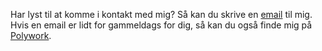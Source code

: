 Har lyst til at komme i kontakt med mig? Så kan du skrive en [email](mailto:mail@nbac.me) til mig. Hvis en email er lidt for gammeldags for dig, så kan du også finde mig på [Polywork](https://www.polywork.com/nico_b).
